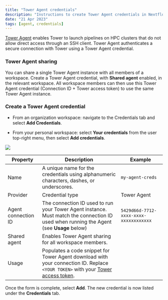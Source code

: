 ```yaml
---
title: "Tower Agent credentials"
description: "Instructions to create Tower Agent credentials in Nextflow Tower."
date: "21 Apr 2023"
tags: [agent, credentials]
---
```


[Tower Agent](../agent.mdx) enables Tower to launch pipelines on HPC clusters that do not allow direct access through an SSH client. Tower Agent authenticates a secure connection with Tower using a Tower Agent credential.

### Tower Agent sharing

You can share a single Tower Agent instance with all members of a workspace. Create a Tower Agent credential, with **Shared agent** enabled, in the relevant workspace. All workspace members can then use this Tower Agent credential (Connection ID + Tower access token) to use the same Tower Agent instance.

### Create a Tower Agent credential

- From an organization workspace: navigate to the Credentials tab and select **Add Credentials**.

- From your personal workspace: select **Your credentials** from the user top-right menu, then select **Add credentials**.

![](./_images/agent_credential.png)

| Property            | Description                                                                                                                                                          | Example                                |
| ------------------- | -------------------------------------------------------------------------------------------------------------------------------------------------------------------- | -------------------------------------- |
| Name                | A unique name for the credentials using alphanumeric characters, dashes, or underscores.                                                                             | `my-agent-creds`                       |
| Provider            | Credential type                                                                                                                                                      | Tower Agent                            |
| Agent connection ID | The connection ID used to run your Tower Agent instance. Must match the connection ID used when running the Agent (see **Usage** below)                              | `5429d66d-7712-xxxx-xxxx-xxxxxxxxxxxx` |
| Shared agent        | Enables Tower Agent sharing for all workspace members.                                                                                                               |                                        |
| Usage               | Populates a code snippet for Tower Agent download with your connection ID. Replace `<YOUR TOKEN>` with your [Tower access token](../api/overview.mdx#authentication). |                                        |

Once the form is complete, select **Add**. The new credential is now listed under the **Credentials** tab.
